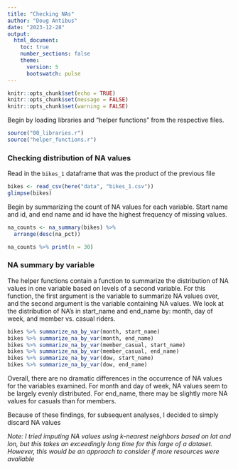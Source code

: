 ---
title: "Checking NAs"
author: "Doug Antibus"
date: "2023-12-28"
output: 
  html_document:
    toc: true
    number_sections: false
    theme:
      version: 5
      bootswatch: pulse
---

```{r setup, include=FALSE, message = FALSE}
knitr::opts_chunk$set(echo = TRUE)
knitr::opts_chunk$set(message = FALSE)
knitr::opts_chunk$set(warning = FALSE)
```

Begin by loading libraries and "helper functions" from the respective files.

```{r libraries}
source("00_libraries.r")
source("helper_functions.r")
```

### Checking distribution of NA values

Read in the `bikes_1` dataframe that was the product of the previous file
```{r, echo=FALSE}
bikes <- read_csv(here("data", "bikes_1.csv"))
glimpse(bikes)
```


Begin by summarizing the count of NA values for each variable.  Start name and id,
and end name and id have the highest frequency of missing values.

```{r}
na_counts <- na_summary(bikes) %>% 
  arrange(desc(na_pct))

na_counts %>% print(n = 30)
```

### NA summary by variable

The helper functions contain a function to summarize the distribution of NA values in
one variable based on levels of a second variable.  For this function, the first argument is the variable to summarize NA values over, and the second argument is the 
variable containing NA values.  We look at the distribution of NA's in start_name and end_name by: month, day of week, and member vs. casual riders.

```{r}
bikes %>% summarize_na_by_var(month, start_name)
bikes %>% summarize_na_by_var(month, end_name)
bikes %>% summarize_na_by_var(member_casual, start_name)
bikes %>% summarize_na_by_var(member_casual, end_name)
bikes %>% summarize_na_by_var(dow, start_name)
bikes %>% summarize_na_by_var(dow, end_name)
```

Overall, there are no dramatic differences in the occurrence of NA values for the 
variables examined.  For month and day of week, NA values seem to be largely evenly distributed.  For end_name, there may be slightly more NA values for casuals than for
members.  

Because of these findings, for subsequent analyses, I decided to simply discard NA values

*Note: I tried imputing NA values using k-nearest neighbors based on lat and lon,
but this takes an exceedingly long time for this large of a dataset.
However, this would be an approach to consider if more resources were available*



